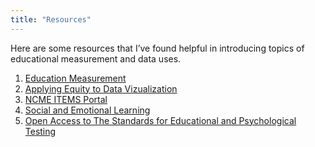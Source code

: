 ```yaml
---
title: "Resources"
---
```

Here are some resources that I've found helpful in introducing topics of educational measurement and data uses.

1. [Education Measurement](http://www.edmeasurement.net/index.html)
2. [Applying Equity to Data Vizualization](https://www.urban.org/research/publication/do-no-harm-guide-applying-equity-awareness-data-visualization)
3. [NCME ITEMS Portal](https://www.ncme.org/itemsportal)
4. [Social and Emotional Learning](https://casel.org)
5. [Open Access to The Standards for Educational and Psychological Testing](https://www.testingstandards.net/open-access-files.html)
